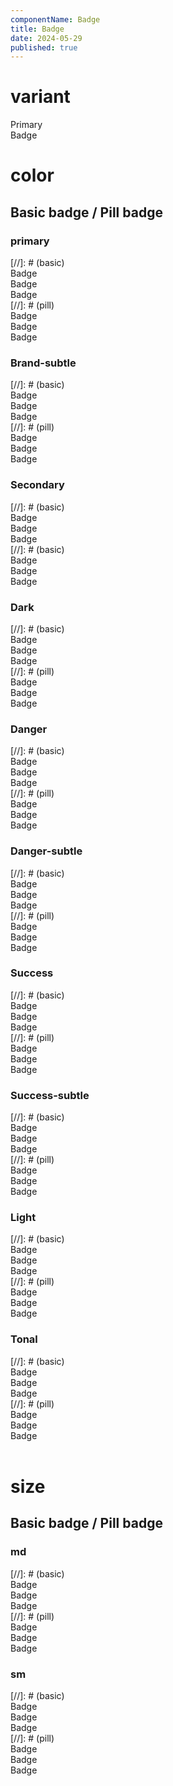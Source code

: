 ```yaml
---
componentName: Badge
title: Badge
date: 2024-05-29
published: true
---
```


# variant

<Preview>
  <div className="flex items-center gap-3">
    <div className="badge badge-basic">Primary</div>
    <div className="badge badge-pill">Badge</div>
    <div className="badge badge-dot"></div>
  </div>
</Preview>

# color

## Basic badge / Pill badge

### primary

<Preview>
  <div className="flex items-center gap-3">
    [//]: # (basic)
    <div className="badge badge-basic badge-primary">Badge</div>
    <div className="badge badge-basic badge-primary">
      <span className="badge-svg">
        <i uk-icon="icon: photo-200; ratio: 0.8334;"></i>
      </span>
      <span className="badge-label">Badge</span>
    </div>
    <div className="badge badge-basic badge-primary">
      <span className="badge-label">Badge</span>
      <span className="badge-svg">
        <i uk-icon="icon: photo-200; ratio: 0.8334;"></i>
      </span>
    </div>
    <div className="badge-icon badge-basic badge-primary">
      <span className="badge-svg">
        <i uk-icon="icon: photo-200; ratio: 0.8334;"></i>
      </span>
    </div>
    [//]: # (pill)
    <div className="badge badge-pill badge-primary">Badge</div>
    <div className="badge badge-pill badge-primary">
      <span className="badge-svg">
        <i uk-icon="icon: photo-200; ratio: 0.8334;"></i>
      </span>
      <span className="badge-label">Badge</span>
    </div>
    <div className="badge badge-pill badge-primary">
      <span className="badge-label">Badge</span>
      <span className="badge-svg">
        <i uk-icon="icon: photo-200; ratio: 0.8334;"></i>
      </span>
    </div>
    <div className="badge-icon badge-pill badge-primary">
      <span className="badge-svg">
        <i uk-icon="icon: photo-200; ratio: 0.8334;"></i>
      </span>
    </div>
  </div>
</Preview>

### Brand-subtle

<Preview>
  <div className="flex items-center gap-3">
    [//]: # (basic)
    <div className="badge badge-basic badge-brand-subtle">Badge</div>
    <div className="badge badge-basic badge-brand-subtle">
      <span className="badge-svg">
        <i uk-icon="icon: photo-200; ratio: 0.8334;"></i>
      </span>
      <span className="badge-label">Badge</span>
    </div>
    <div className="badge badge-basic badge-brand-subtle">
      <span className="badge-label">Badge</span>
      <span className="badge-svg">
        <i uk-icon="icon: photo-200; ratio: 0.8334;"></i>
      </span>
    </div>
    <div className="badge-icon badge-basic badge-brand-subtle">
      <span className="badge-svg">
        <i uk-icon="icon: photo-200; ratio: 0.8334;"></i>
      </span>
    </div>
    [//]: # (pill)
    <div className="badge badge-pill badge-brand-subtle">Badge</div>
    <div className="badge badge-pill badge-brand-subtle">
      <span className="badge-svg">
        <i uk-icon="icon: photo-200; ratio: 0.8334;"></i>
      </span>
      <span className="badge-label">Badge</span>
    </div>
    <div className="badge badge-pill badge-brand-subtle">
      <span className="badge-label">Badge</span>
      <span className="badge-svg">
        <i uk-icon="icon: photo-200; ratio: 0.8334;"></i>
      </span>
    </div>
    <div className="badge-icon badge-pill badge-brand-subtle">
      <span className="badge-svg">
        <i uk-icon="icon: photo-200; ratio: 0.8334;"></i>
      </span>
    </div>
  </div>
</Preview>

### Secondary

<Preview>
  <div className="flex items-center gap-3">
    [//]: # (basic)
    <div className="badge badge-basic badge-secondary">Badge</div>
    <div className="badge badge-basic badge-secondary">
      <span className="badge-svg">
        <i uk-icon="icon: photo-200; ratio: 0.8334;"></i>
      </span>
      <span className="badge-label">Badge</span>
    </div>
    <div className="badge badge-basic badge-secondary">
      <span className="badge-label">Badge</span>
      <span className="badge-svg">
        <i uk-icon="icon: photo-200; ratio: 0.8334;"></i>
      </span>
    </div>
    <div className="badge-icon badge-basic badge-secondary">
      <span className="badge-svg">
        <i uk-icon="icon: photo-200; ratio: 0.8334;"></i>
      </span>
    </div>
    [//]: # (basic)
    <div className="badge badge-pill badge-secondary">Badge</div>
    <div className="badge badge-pill badge-secondary">
      <span className="badge-svg">
        <i uk-icon="icon: photo-200; ratio: 0.8334;"></i>
      </span>
      <span className="badge-label">Badge</span>
    </div>
    <div className="badge badge-pill badge-secondary">
      <span className="badge-label">Badge</span>
      <span className="badge-svg">
        <i uk-icon="icon: photo-200; ratio: 0.8334;"></i>
      </span>
    </div>
    <div className="badge-icon badge-pill badge-secondary">
      <span className="badge-svg">
        <i uk-icon="icon: photo-200; ratio: 0.8334;"></i>
      </span>
    </div>
  </div>
</Preview>

### Dark

<Preview>
  <div className="flex items-center gap-3">
    [//]: # (basic)
    <div className="badge badge-basic badge-dark">Badge</div>
    <div className="badge badge-basic badge-dark">
      <span className="badge-svg">
        <i uk-icon="icon: photo-200; ratio: 0.8334;"></i>
      </span>
      <span className="badge-label">Badge</span>
    </div>
    <div className="badge badge-basic badge-dark">
      <span className="badge-label">Badge</span>
      <span className="badge-svg">
        <i uk-icon="icon: photo-200; ratio: 0.8334;"></i>
      </span>
    </div>
    <div className="badge-icon badge-basic badge-dark">
      <span className="badge-svg">
        <i uk-icon="icon: photo-200; ratio: 0.8334;"></i>
      </span>
    </div>
    [//]: # (pill)
    <div className="badge badge-pill badge-dark">Badge</div>
    <div className="badge badge-pill badge-dark">
      <span className="badge-svg">
        <i uk-icon="icon: photo-200; ratio: 0.8334;"></i>
      </span>
      <span className="badge-label">Badge</span>
    </div>
    <div className="badge badge-pill badge-dark">
      <span className="badge-label">Badge</span>
      <span className="badge-svg">
        <i uk-icon="icon: photo-200; ratio: 0.8334;"></i>
      </span>
    </div>
    <div className="badge-icon badge-pill badge-dark">
      <span className="badge-svg">
        <i uk-icon="icon: photo-200; ratio: 0.8334;"></i>
      </span>
    </div>
  </div>
</Preview>

### Danger

<Preview>
  <div className="flex items-center gap-3">
    [//]: # (basic)
    <div className="badge badge-basic badge-danger">Badge</div>
    <div className="badge badge-basic badge-danger">
      <span className="badge-svg">
        <i uk-icon="icon: photo-200; ratio: 0.8334;"></i>
      </span>
      <span className="badge-label">Badge</span>
    </div>
    <div className="badge badge-basic badge-danger">
      <span className="badge-label">Badge</span>
      <span className="badge-svg">
        <i uk-icon="icon: photo-200; ratio: 0.8334;"></i>
      </span>
    </div>
    <div className="badge-icon badge-basic badge-danger">
      <span className="badge-svg">
        <i uk-icon="icon: photo-200; ratio: 0.8334;"></i>
      </span>
    </div>
    [//]: # (pill)
    <div className="badge badge-pill badge-danger">Badge</div>
    <div className="badge badge-pill badge-danger">
      <span className="badge-svg">
        <i uk-icon="icon: photo-200; ratio: 0.8334;"></i>
      </span>
      <span className="badge-label">Badge</span>
    </div>
    <div className="badge badge-pill badge-danger">
      <span className="badge-label">Badge</span>
      <span className="badge-svg">
        <i uk-icon="icon: photo-200; ratio: 0.8334;"></i>
      </span>
    </div>
    <div className="badge-icon badge-pill badge-danger">
      <span className="badge-svg">
        <i uk-icon="icon: photo-200; ratio: 0.8334;"></i>
      </span>
    </div>
  </div>
</Preview>

### Danger-subtle

<Preview>
  <div className="flex items-center gap-3">
    [//]: # (basic)
    <div className="badge badge-basic badge-danger-subtle">Badge</div>
    <div className="badge badge-basic badge-danger-subtle">
      <span className="badge-svg">
        <i uk-icon="icon: photo-200; ratio: 0.8334;"></i>
      </span>
      <span className="badge-label">Badge</span>
    </div>
    <div className="badge badge-basic badge-danger-subtle">
      <span className="badge-label">Badge</span>
      <span className="badge-svg">
        <i uk-icon="icon: photo-200; ratio: 0.8334;"></i>
      </span>
    </div>
    <div className="badge-icon badge-basic badge-danger-subtle">
      <span className="badge-svg">
        <i uk-icon="icon: photo-200; ratio: 0.8334;"></i>
      </span>
    </div>
    [//]: # (pill)
    <div className="badge badge-pill badge-danger-subtle">Badge</div>
    <div className="badge badge-pill badge-danger-subtle">
      <span className="badge-svg">
        <i uk-icon="icon: photo-200; ratio: 0.8334;"></i>
      </span>
      <span className="badge-label">Badge</span>
    </div>
    <div className="badge badge-pill badge-danger-subtle">
      <span className="badge-label">Badge</span>
      <span className="badge-svg">
        <i uk-icon="icon: photo-200; ratio: 0.8334;"></i>
      </span>
    </div>
    <div className="badge-icon badge-pill badge-danger-subtle">
      <span className="badge-svg">
        <i uk-icon="icon: photo-200; ratio: 0.8334;"></i>
      </span>
    </div>
  </div>
</Preview>

### Success

<Preview>
  <div className="flex items-center gap-3">
    [//]: # (basic)
    <div className="badge badge-basic badge-success">Badge</div>
    <div className="badge badge-basic badge-success">
      <span className="badge-svg">
        <i uk-icon="icon: photo-200; ratio: 0.8334;"></i>
      </span>
      <span className="badge-label">Badge</span>
    </div>
    <div className="badge badge-basic badge-success">
      <span className="badge-label">Badge</span>
      <span className="badge-svg">
        <i uk-icon="icon: photo-200; ratio: 0.8334;"></i>
      </span>
    </div>
    <div className="badge-icon badge-basic badge-success">
      <span className="badge-svg">
        <i uk-icon="icon: photo-200; ratio: 0.8334;"></i>
      </span>
    </div>
    [//]: # (pill)
    <div className="badge badge-pill badge-success">Badge</div>
    <div className="badge badge-pill badge-success">
      <span className="badge-svg">
        <i uk-icon="icon: photo-200; ratio: 0.8334;"></i>
      </span>
      <span className="badge-label">Badge</span>
    </div>
    <div className="badge badge-pill badge-success">
      <span className="badge-label">Badge</span>
      <span className="badge-svg">
        <i uk-icon="icon: photo-200; ratio: 0.8334;"></i>
      </span>
    </div>
    <div className="badge-icon badge-pill badge-success">
      <span className="badge-svg">
        <i uk-icon="icon: photo-200; ratio: 0.8334;"></i>
      </span>
    </div>
  </div>
</Preview>

### Success-subtle

<Preview>
  <div className="flex items-center gap-3">
    [//]: # (basic)
    <div className="badge badge-basic badge-success-subtle">Badge</div>
    <div className="badge badge-basic badge-success-subtle">
      <span className="badge-svg">
        <i uk-icon="icon: photo-200; ratio: 0.8334;"></i>
      </span>
      <span className="badge-label">Badge</span>
    </div>
    <div className="badge badge-basic badge-success-subtle">
      <span className="badge-label">Badge</span>
      <span className="badge-svg">
        <i uk-icon="icon: photo-200; ratio: 0.8334;"></i>
      </span>
    </div>
    <div className="badge-icon badge-basic badge-success-subtle">
      <span className="badge-svg">
        <i uk-icon="icon: photo-200; ratio: 0.8334;"></i>
      </span>
    </div>
    [//]: # (pill)
    <div className="badge badge-pill badge-success-subtle">Badge</div>
    <div className="badge badge-pill badge-success-subtle">
      <span className="badge-svg">
        <i uk-icon="icon: photo-200; ratio: 0.8334;"></i>
      </span>
      <span className="badge-label">Badge</span>
    </div>
    <div className="badge badge-pill badge-success-subtle">
      <span className="badge-label">Badge</span>
      <span className="badge-svg">
        <i uk-icon="icon: photo-200; ratio: 0.8334;"></i>
      </span>
    </div>
    <div className="badge-icon badge-pill badge-success-subtle">
      <span className="badge-svg">
        <i uk-icon="icon: photo-200; ratio: 0.8334;"></i>
      </span>
    </div>
  </div>
</Preview>

### Light

<Preview>
  <div className="flex items-center gap-3">
    [//]: # (basic)
    <div className="badge badge-basic badge-light">Badge</div>
    <div className="badge badge-basic badge-light">
      <span className="badge-svg">
        <i uk-icon="icon: photo-200; ratio: 0.8334;"></i>
      </span>
      <span className="badge-label">Badge</span>
    </div>
    <div className="badge badge-basic badge-light">
      <span className="badge-label">Badge</span>
      <span className="badge-svg">
        <i uk-icon="icon: photo-200; ratio: 0.8334;"></i>
      </span>
    </div>
    <div className="badge-icon badge-basic badge-light">
      <span className="badge-svg">
        <i uk-icon="icon: photo-200; ratio: 0.8334;"></i>
      </span>
    </div>
    [//]: # (pill)
    <div className="badge badge-pill badge-light">Badge</div>
    <div className="badge badge-pill badge-light">
      <span className="badge-svg">
        <i uk-icon="icon: photo-200; ratio: 0.8334;"></i>
      </span>
      <span className="badge-label">Badge</span>
    </div>
    <div className="badge badge-pill badge-light">
      <span className="badge-label">Badge</span>
      <span className="badge-svg">
        <i uk-icon="icon: photo-200; ratio: 0.8334;"></i>
      </span>
    </div>
    <div className="badge-icon badge-pill badge-light">
      <span className="badge-svg">
        <i uk-icon="icon: photo-200; ratio: 0.8334;"></i>
      </span>
    </div>
  </div>
</Preview>

### Tonal

<Preview>
  <div className="flex items-center gap-3">
    [//]: # (basic)
    <div className="badge badge-basic badge-tonal">Badge</div>
    <div className="badge badge-basic badge-tonal">
      <span className="badge-svg">
        <i uk-icon="icon: photo-200; ratio: 0.8334;"></i>
      </span>
      <span className="badge-label">Badge</span>
    </div>
    <div className="badge badge-basic badge-tonal">
      <span className="badge-label">Badge</span>
      <span className="badge-svg">
        <i uk-icon="icon: photo-200; ratio: 0.8334;"></i>
      </span>
    </div>
    <div className="badge-icon badge-basic badge-tonal">
      <span className="badge-svg">
        <i uk-icon="icon: photo-200; ratio: 0.8334;"></i>
      </span>
    </div>
    [//]: # (pill)
    <div className="badge badge-pill badge-tonal">Badge</div>
    <div className="badge badge-pill badge-tonal">
      <span className="badge-svg">
        <i uk-icon="icon: photo-200; ratio: 0.8334;"></i>
      </span>
      <span className="badge-label">Badge</span>
    </div>
    <div className="badge badge-pill badge-tonal">
      <span className="badge-label">Badge</span>
      <span className="badge-svg">
        <i uk-icon="icon: photo-200; ratio: 0.8334;"></i>
      </span>
    </div>
    <div className="badge-icon badge-pill badge-tonal">
      <span className="badge-svg">
        <i uk-icon="icon: photo-200; ratio: 0.8334;"></i>
      </span>
    </div>
  </div>
</Preview>

<br />

# size

## Basic badge / Pill badge

### md

<Preview>
  <div className="flex items-center gap-3">
    [//]: # (basic)
    <div className="badge badge-basic badge-primary badge-md">Badge</div>
    <div className="badge badge-basic badge-primary badge-md">
      <span className="badge-svg">
        <i uk-icon="icon: photo-200; ratio: 0.8334;"></i>
      </span>
      <span className="badge-label">Badge</span>
    </div>
    <div className="badge badge-basic badge-primary badge-md">
      <span className="badge-label">Badge</span>
      <span className="badge-svg">
        <i uk-icon="icon: photo-200; ratio: 0.8334;"></i>
      </span>
    </div>
    <div className="badge-icon badge-basic badge-primary badge-md">
      <span className="badge-svg">
        <i uk-icon="icon: photo-200; ratio: 0.8334;"></i>
      </span>
    </div>
    [//]: # (pill)
    <div className="badge badge-pill badge-primary badge-md">Badge</div>
    <div className="badge badge-pill badge-primary badge-md">
      <span className="badge-svg">
        <i uk-icon="icon: photo-200; ratio: 0.8334;"></i>
      </span>
      <span className="badge-label">Badge</span>
    </div>
    <div className="badge badge-pill badge-primary badge-md">
      <span className="badge-label">Badge</span>
      <span className="badge-svg">
        <i uk-icon="icon: photo-200; ratio: 0.8334;"></i>
      </span>
    </div>
    <div className="badge-icon badge-pill badge-primary badge-md">
      <span className="badge-svg">
        <i uk-icon="icon: photo-200; ratio: 0.8334;"></i>
      </span>
    </div>
  </div>
</Preview>

### sm

<Preview>
  <div className="flex items-center gap-3">
    [//]: # (basic)
    <div className="badge badge-basic badge-primary badge-sm">Badge</div>
    <div className="badge badge-basic badge-primary badge-sm">
      <span className="badge-svg">
        <i uk-icon="icon: photo-200; ratio: 0.8334;"></i>
      </span>
      <span className="badge-label">Badge</span>
    </div>
    <div className="badge badge-basic badge-primary badge-sm">
      <span className="badge-label">Badge</span>
      <span className="badge-svg">
        <i uk-icon="icon: photo-200; ratio: 0.8334;"></i>
      </span>
    </div>
    <div className="badge-icon badge-basic badge-primary badge-sm">
      <span className="badge-svg">
        <i uk-icon="icon: photo-200; ratio: 0.8334;"></i>
      </span>
    </div>
    [//]: # (pill)
    <div className="badge badge-pill badge-primary badge-sm">Badge</div>
    <div className="badge badge-pill badge-primary badge-sm">
      <span className="badge-svg">
        <i uk-icon="icon: photo-200; ratio: 0.8334;"></i>
      </span>
      <span className="badge-label">Badge</span>
    </div>
    <div className="badge badge-pill badge-primary badge-sm">
      <span className="badge-label">Badge</span>
      <span className="badge-svg">
        <i uk-icon="icon: photo-200; ratio: 0.8334;"></i>
      </span>
    </div>
    <div className="badge-icon badge-pill badge-primary badge-sm">
      <span className="badge-svg">
        <i uk-icon="icon: photo-200; ratio: 0.8334;"></i>
      </span>
    </div>
  </div>
</Preview>
